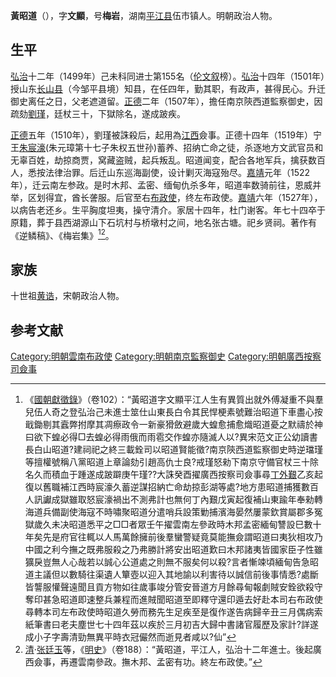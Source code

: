 '''黃昭道'''（{{bd|1467年||1541年||Huang}}），字'''文顯'''，号'''梅岩'''，湖南[[平江县|平江县]]伍市镇人。明朝政治人物。

== 生平 ==
[[弘治|弘治]]十二年（1499年）己未科同进士第155名（[[伦文叙|伦文叙]]榜）。[[弘治|弘治]]十四年（1501年）授山东[[长山县|长山县]]（今邹平县境）知县，在任四年，勤其职，有政声，甚得民心。升迁御史离任之日，父老遮道留。[[正德_(明朝)|正德]]二年（1507年），擔任南京陝西道監察御史，因疏劾[[劉瑾|劉瑾]]，廷杖三十，下獄除名，遂成跛疾。

[[正德_(明朝)|正德]]五年（1510年），劉瑾被誅殺后，起用為[[江西|江西]]僉事。正德十四年（1519年）宁王[[朱宸濠|朱宸濠]](朱元璋第十七子朱权五世孙)蓄养、招纳亡命之徒，杀逐地方文武官员和无辜百姓，劫掠商贾，窝藏盗贼，起兵叛乱。昭道闻变，配合各地军兵，擒获数百人，悉按法律治罪。后迁山东巡海副使，设计剿灭海寇殆尽。[[嘉靖|嘉靖]]元年（1522年），迁云南左参政。是时木邦、孟密、缅甸仇杀多年，昭道率数骑前往，恩威并举，区划得宜，酋长詟服。后官至右[[布政使|布政使]]，终左布政使。[[嘉靖|嘉靖]]六年（1527年），以病告老还乡。生平胸度坦夷，操守清介。家居十四年，杜门谢客。年七十四卒于原籍，葬于县西湖源山下石坑村与桥墩村之间，地名张古塘。祀乡贤祠。著作有《逆鳞稿》、《梅岩集》<ref>《[[國朝獻徵錄|國朝獻徵錄]]》（卷102）：“黃昭道字文顯平江人生有異質出就外傅凝重不與羣兒伍人奇之登弘治己未進士筮仕山東長白令其民悍梗素號難治昭道下車盡心按戢鋤剔其蠧弊拊摩其凋瘵政令一新豪猾斂避歲大蝗愈捕愈熾昭道憂之默禱於神曰欲下蝗必得□去蝗必得雨俄而雨雹交作蝗亦隨滅人以?異宋范文正公幼讀書長白山昭道?建祠祀之終三載銓司以昭道賢能徵?南京陝西道監察御史時逆璫瑾等擅權號稱八黨昭道上章論劾引趙高仇士良?戒瑾怒勑下南京守備官杖三十除名久而積血于踵遂成跛躃庚午瑾??大誅癸酉擢廣西按察司僉事尋[[丁外艱|丁外艱]]乙亥起復以舊職補江西時宸濠久蓄逆謀招納亡命劫掠彭湖等處?地方患昭道捕獲數百人訊讞成獄雖取怒宸濠禍出不測弗計也無何丁內艱戊寅起復補山東踰年奉勑轉海道兵備副使海寇不時嘯聚昭道分遣哨兵設策勦捕濱海晏然屢蒙欽賞屬郡多冤獄歲久未决昭道悉平之□□者眾壬午擢雲南左參政時木邦孟密緬甸讐設巳數十年矣先是府官往輒以人馬萬餘擁前後羣蠻警疑竟莫能撫僉謂昭道曰夷狄相攻乃中國之利今撫之既弗服殺之乃弗勝計將安出昭道歎曰木邦諸夷皆國家臣子性雖獷戾豈無人心哉若以誠心公道處之則無不服矣何以殺?言者慚竦頃緬甸告急昭道主議但以數騎往渠遺人簞壺以迎入其地諭以利害待以誠信前後事情悉?處斷皆讋服懽聲遠聞且貢方物如往歲事竣分管安晉道方月餘尋甸報劇賊安銓欲殺守奪印甚急昭道即速整兵兼程而進賊聞昭道至即釋守還印遁去好赴本司右布政使尋轉本司左布政使時昭道久勞而務先生足疾至是復作遂告病歸辛丑三月偶病索紙筆書曰老夫塵世七十四年茲以疾於三月初吉大歸中書諸官履歷及家計?詳遂成小子字壽清勁無異平時衣冠儼然而逝見者咸以?仙”</ref><ref>[[清|清]]·[[张廷玉|张廷玉]]等，《[[明史|明史]]》（卷188）：“黃昭道，平江人，弘治十二年進士。後起廣西僉事，再遷雲南參政。撫木邦、孟密有功。終左布政使。”</ref>。

== 家族 ==
十世祖[[黄诰|黄诰]]，宋朝政治人物。

==参考文献==
{{reflist}}

{{弘治十二年己未科殿試金榜}}

{{Authority control}}

{{DEFAULTSORT:Huang黃}}
[[Category:明朝雲南布政使|Category:明朝雲南布政使]]
[[Category:明朝南京監察御史|Category:明朝南京監察御史]]
[[Category:明朝廣西按察司僉事|Category:明朝廣西按察司僉事]]